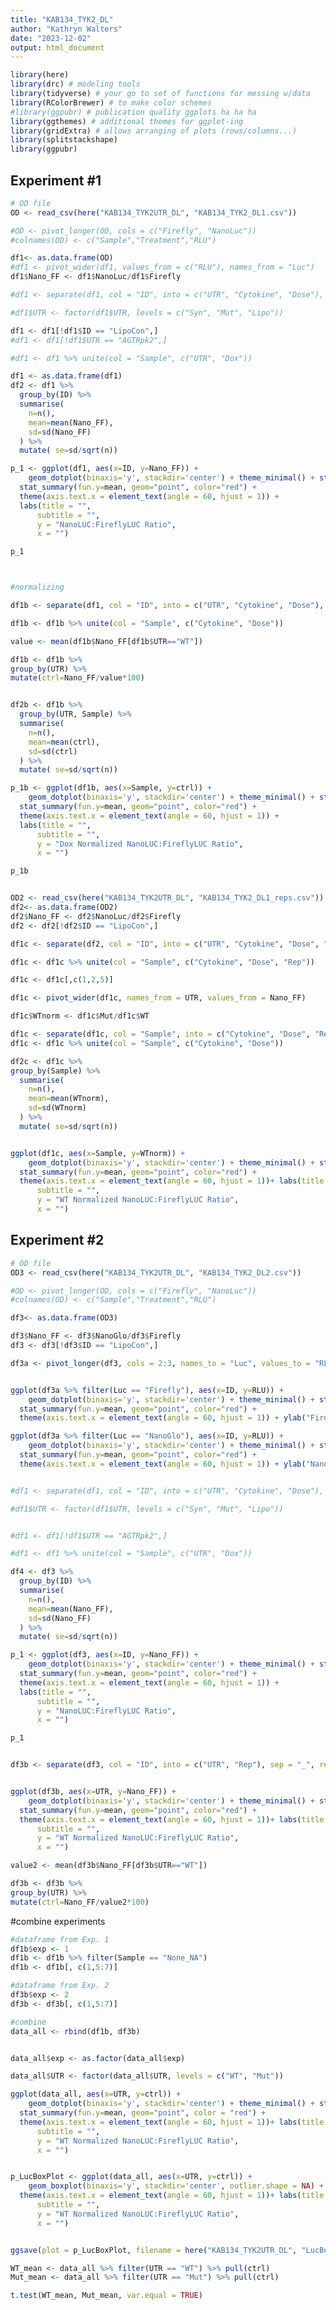 ```yaml
---
title: "KAB134_TYK2_DL"
author: "Kathryn Walters"
date: "2023-12-02"
output: html_document
---
```



```r
library(here)
library(drc) # modeling tools
library(tidyverse) # your go to set of functions for messing w/data
library(RColorBrewer) # to make color schemes
#library(ggpubr) # publication quality ggplots ha ha ha
library(ggthemes) # additional themes for ggplot-ing
library(gridExtra) # allows arranging of plots (rows/columns...)
library(splitstackshape)
library(ggpubr)
```


## Experiment #1


```r
# OD file
OD <- read_csv(here("KAB134_TYK2UTR_DL", "KAB134_TYK2_DL1.csv"))

#OD <- pivot_longer(OD, cols = c("Firefly", "NanoLuc"))
#colnames(OD) <- c("Sample","Treatment","RLU")
```


```r
df1<- as.data.frame(OD)
#df1 <- pivot_wider(df1, values_from = c("RLU"), names_from = "Luc")
df1$Nano_FF <- df1$NanoLuc/df1$Firefly

#df1 <- separate(df1, col = "ID", into = c("UTR", "Cytokine", "Dose"), sep = "_")

#df1$UTR <- factor(df1$UTR, levels = c("Syn", "Mut", "Lipo"))

df1 <- df1[!df1$ID == "LipoCon",] 
#df1 <- df1[!df1$UTR == "AGTRpk2",] 

#df1 <- df1 %>% unite(col = "Sample", c("UTR", "Dox"))

df1 <- as.data.frame(df1)
df2 <- df1 %>%
  group_by(ID) %>%
  summarise( 
    n=n(),
    mean=mean(Nano_FF),
    sd=sd(Nano_FF)
  ) %>%
  mutate( se=sd/sqrt(n))

p_1 <- ggplot(df1, aes(x=ID, y=Nano_FF)) + 
    geom_dotplot(binaxis='y', stackdir='center') + theme_minimal() + stat_summary(fun.data=mean_sdl, fun.args = list(mult=1), geom="errorbar", color="red", width=0.2) +
  stat_summary(fun.y=mean, geom="point", color="red") +
  theme(axis.text.x = element_text(angle = 60, hjust = 1)) +
  labs(title = "",
      subtitle = "",
      y = "NanoLUC:FireflyLUC Ratio",
      x = "")

p_1



#normalizing

df1b <- separate(df1, col = "ID", into = c("UTR", "Cytokine", "Dose"), sep = "_")

df1b <- df1b %>% unite(col = "Sample", c("Cytokine", "Dose"))

value <- mean(df1b$Nano_FF[df1b$UTR=="WT"])

df1b <- df1b %>%
group_by(UTR) %>%
mutate(ctrl=Nano_FF/value*100)


df2b <- df1b %>%
  group_by(UTR, Sample) %>%
  summarise( 
    n=n(),
    mean=mean(ctrl),
    sd=sd(ctrl)
  ) %>%
  mutate( se=sd/sqrt(n))

p_1b <- ggplot(df1b, aes(x=Sample, y=ctrl)) + 
    geom_dotplot(binaxis='y', stackdir='center') + theme_minimal() + stat_summary(fun.data=mean_sdl, fun.args = list(mult=1), geom="errorbar", color="red", width=0.2) + facet_grid(~UTR) +
  stat_summary(fun.y=mean, geom="point", color="red") +
  theme(axis.text.x = element_text(angle = 60, hjust = 1)) +
  labs(title = "",
      subtitle = "",
      y = "Dox Normalized NanoLUC:FireflyLUC Ratio",
      x = "")

p_1b


OD2 <- read_csv(here("KAB134_TYK2UTR_DL", "KAB134_TYK2_DL1_reps.csv"))
df2<- as.data.frame(OD2)
df2$Nano_FF <- df2$NanoLuc/df2$Firefly
df2 <- df2[!df2$ID == "LipoCon",] 

df1c <- separate(df2, col = "ID", into = c("UTR", "Cytokine", "Dose", "Rep"), sep = "_", remove = T)

df1c <- df1c %>% unite(col = "Sample", c("Cytokine", "Dose", "Rep"))

df1c <- df1c[,c(1,2,5)]

df1c <- pivot_wider(df1c, names_from = UTR, values_from = Nano_FF)

df1c$WTnorm <- df1c$Mut/df1c$WT

df1c <- separate(df1c, col = "Sample", into = c("Cytokine", "Dose", "Rep"), sep = "_", remove = T)
df1c <- df1c %>% unite(col = "Sample", c("Cytokine", "Dose"))

df2c <- df1c %>%
group_by(Sample) %>%
  summarise( 
    n=n(),
    mean=mean(WTnorm),
    sd=sd(WTnorm)
  ) %>%
  mutate( se=sd/sqrt(n))


ggplot(df1c, aes(x=Sample, y=WTnorm)) + 
    geom_dotplot(binaxis='y', stackdir='center') + theme_minimal() + stat_summary(fun.data=mean_sdl, fun.args = list(mult=1), geom="errorbar", color="red", width=0.2) +
  stat_summary(fun.y=mean, geom="point", color="red") +
  theme(axis.text.x = element_text(angle = 60, hjust = 1))+ labs(title = "",
      subtitle = "",
      y = "WT Normalized NanoLUC:FireflyLUC Ratio",
      x = "")


```



## Experiment #2


```r
# OD file
OD3 <- read_csv(here("KAB134_TYK2UTR_DL", "KAB134_TYK2_DL2.csv"))

#OD <- pivot_longer(OD, cols = c("Firefly", "NanoLuc"))
#colnames(OD) <- c("Sample","Treatment","RLU")
```


```r
df3<- as.data.frame(OD3)

df3$Nano_FF <- df3$NanoGlo/df3$Firefly
df3 <- df3[!df3$ID == "LipoCon",] 

df3a <- pivot_longer(df3, cols = 2:3, names_to = "Luc", values_to = "RLU")


ggplot(df3a %>% filter(Luc == "Firefly"), aes(x=ID, y=RLU)) + 
    geom_dotplot(binaxis='y', stackdir='center') + theme_minimal() + stat_summary(fun.data=mean_sdl, fun.args = list(mult=1), geom="errorbar", color="red", width=0.2) +
  stat_summary(fun.y=mean, geom="point", color="red") +
  theme(axis.text.x = element_text(angle = 60, hjust = 1)) + ylab("Firefly")

ggplot(df3a %>% filter(Luc == "NanoGlo"), aes(x=ID, y=RLU)) + 
    geom_dotplot(binaxis='y', stackdir='center') + theme_minimal() + stat_summary(fun.data=mean_sdl, fun.args = list(mult=1), geom="errorbar", color="red", width=0.2) +
  stat_summary(fun.y=mean, geom="point", color="red") +
  theme(axis.text.x = element_text(angle = 60, hjust = 1)) + ylab("NanoGlo")


#df1 <- separate(df1, col = "ID", into = c("UTR", "Cytokine", "Dose"), sep = "_")

#df1$UTR <- factor(df1$UTR, levels = c("Syn", "Mut", "Lipo"))


#df1 <- df1[!df1$UTR == "AGTRpk2",] 

#df1 <- df1 %>% unite(col = "Sample", c("UTR", "Dox"))

df4 <- df3 %>%
  group_by(ID) %>%
  summarise( 
    n=n(),
    mean=mean(Nano_FF),
    sd=sd(Nano_FF)
  ) %>%
  mutate( se=sd/sqrt(n))

p_1 <- ggplot(df3, aes(x=ID, y=Nano_FF)) + 
    geom_dotplot(binaxis='y', stackdir='center') + theme_minimal() + stat_summary(fun.data=mean_sdl, fun.args = list(mult=1), geom="errorbar", color="red", width=0.2) +
  stat_summary(fun.y=mean, geom="point", color="red") +
  theme(axis.text.x = element_text(angle = 60, hjust = 1)) +
  labs(title = "",
      subtitle = "",
      y = "NanoLUC:FireflyLUC Ratio",
      x = "")

p_1


df3b <- separate(df3, col = "ID", into = c("UTR", "Rep"), sep = "_", remove = T)


ggplot(df3b, aes(x=UTR, y=Nano_FF)) + 
    geom_dotplot(binaxis='y', stackdir='center') + theme_minimal() + stat_summary(fun.data=mean_sdl, fun.args = list(mult=1), geom="errorbar", color="red", width=0.2) +
  stat_summary(fun.y=mean, geom="point", color="red") +
  theme(axis.text.x = element_text(angle = 60, hjust = 1))+ labs(title = "",
      subtitle = "",
      y = "WT Normalized NanoLUC:FireflyLUC Ratio",
      x = "")

value2 <- mean(df3b$Nano_FF[df3b$UTR=="WT"])

df3b <- df3b %>%
group_by(UTR) %>%
mutate(ctrl=Nano_FF/value2*100)
```


#combine experiments

```r
#dataframe from Exp. 1
df1b$exp <- 1
df1b <- df1b %>% filter(Sample == "None_NA")
df1b <- df1b[, c(1,5:7)]

#dataframe from Exp. 2
df3b$exp <- 2
df3b <- df3b[, c(1,5:7)]

#combine
data_all <- rbind(df1b, df3b)


data_all$exp <- as.factor(data_all$exp)

data_all$UTR <- factor(data_all$UTR, levels = c("WT", "Mut"))

ggplot(data_all, aes(x=UTR, y=ctrl)) + 
    geom_dotplot(binaxis='y', stackdir='center') + theme_minimal() + stat_summary(fun.data=mean_sdl, fun.args = list(mult=1), geom="errorbar", color="red", width=0.2) +
  stat_summary(fun.y=mean, geom="point", color = "red") +
  theme(axis.text.x = element_text(angle = 60, hjust = 1))+ labs(title = "",
      subtitle = "",
      y = "WT Normalized NanoLUC:FireflyLUC Ratio",
      x = "")


p_LucBoxPlot <- ggplot(data_all, aes(x=UTR, y=ctrl)) + 
    geom_boxplot(binaxis='y', stackdir='center', outlier.shape = NA) + theme_minimal() +
  theme(axis.text.x = element_text(angle = 60, hjust = 1))+ labs(title = "",
      subtitle = "",
      y = "WT Normalized NanoLUC:FireflyLUC Ratio",
      x = "")


ggsave(plot = p_LucBoxPlot, filename = here("KAB134_TYK2UTR_DL", "LucBoxPlot.pdf"), height = 5, width = 4)

WT_mean <- data_all %>% filter(UTR == "WT") %>% pull(ctrl)
Mut_mean <- data_all %>% filter(UTR == "Mut") %>% pull(ctrl)

t.test(WT_mean, Mut_mean, var.equal = TRUE)

```

